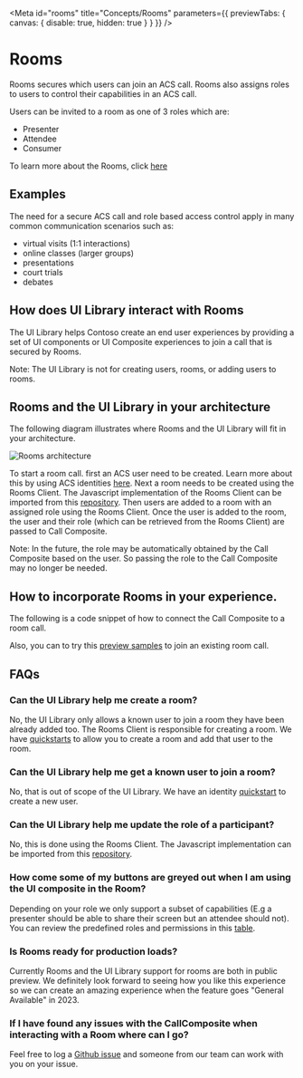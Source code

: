 
<Meta id="rooms" title="Concepts/Rooms" parameters={{ previewTabs: { canvas: { disable: true, hidden: true } } }} />

# Rooms

Rooms secures which users can join an ACS call. Rooms also assigns roles to users to control their capabilities in an ACS call.

Users can be invited to a room as one of 3 roles which are:

- Presenter
- Attendee
- Consumer

To learn more about the Rooms, click [here](https://docs.microsoft.com/en-us/azure/communication-services/concepts/rooms/room-concept)

## Examples

The need for a secure ACS call and role based access control apply in many common communication scenarios such as:

- virtual visits (1:1 interactions)
- online classes (larger groups)
- presentations
- court trials
- debates

## How does UI Library interact with Rooms

The UI Library helps Contoso create an end user experiences by providing a set of UI components or UI Composite experiences
to join a call that is secured by Rooms.

Note: The UI Library is not for creating users, rooms, or adding users to rooms.

## Rooms and the UI Library in your architecture

The following diagram illustrates where Rooms and the UI Library will fit in your architecture.

<img src="images/rooms_architecture.png" alt="Rooms architecture" />

To start a room call. first an ACS user need to be created. Learn more about this by using ACS identities [here](/?path=/docs/identity--page).
Next a room needs to be created using the Rooms Client. The Javascript implementation of the Rooms Client can be imported from this [repository](https://github.com/Azure/azure-sdk-for-js/tree/main/sdk/communication/communication-rooms/).
Then users are added to a room with an assigned role using the Rooms Client.
Once the user is added to the room, the user and their role (which can be retrieved from the Rooms Client) are passed to Call Composite.

Note: In the future, the role may be automatically obtained by the Call Composite based on the user. So passing the role to the Call Composite
may no longer be needed.

## How to incorporate Rooms in your experience.

The following is a code snippet of how to connect the Call Composite to a room call.

<Source code={RoomsCallSnippetText} />

Also, you can to try this <a href="./?path=/story/composites-call-joinexistingcall--join-existing-call&args=callType:Rooms" target="_blank">preview samples</a> to join an existing room call.

## FAQs

### Can the UI Library help me create a room?

No, the UI Library only allows a known user to join a room they have been already added too. The Rooms Client is responsible for creating a room.
We have [quickstarts](https://docs.microsoft.com/en-us/azure/communication-services/quickstarts/rooms/get-started-rooms) to allow you to create a
room and add that user to the room.

### Can the UI Library help me get a known user to join a room?

No, that is out of scope of the UI Library. We have an identity
[quickstart](https://docs.microsoft.com/en-us/azure/communication-services/quickstarts/access-tokens?tabs=windows&pivots=platform-azcli#create-an-identity-and-issue-an-access-token-in-the-same-request)
to create a new user.

### Can the UI Library help me update the role of a participant?

No, this is done using the Rooms Client. The Javascript implementation can be imported from this
[repository](https://github.com/Azure/azure-sdk-for-js/tree/main/sdk/communication/communication-rooms/).

### How come some of my buttons are greyed out when I am using the UI composite in the Room?

Depending on your role we only support a subset of capabilities (E.g a presenter should be able to share their screen
but an attendee should not). You can review the predefined roles and permissions in this
[table](https://docs.microsoft.com/en-us/azure/communication-services/concepts/rooms/room-concept#predefined-participant-roles-and-permissions).

### Is Rooms ready for production loads?

Currently Rooms and the UI Library support for rooms are both in public preview. We definitely look forward to seeing how you
like this experience so we can create an amazing experience when the feature goes "General Available" in 2023.

### If I have found any issues with the CallComposite when interacting with a Room where can I go?

Feel free to log a [Github issue](https://github.com/Azure/communication-ui-library/issues) and someone from our team can work with you on your issue.
